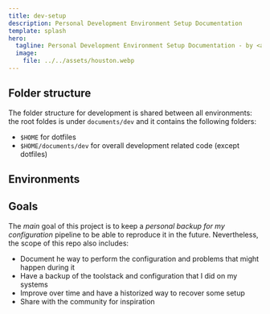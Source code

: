```yaml
---
title: dev-setup
description: Personal Development Environment Setup Documentation 
template: splash
hero:
  tagline: Personal Development Environment Setup Documentation - by <a href="https://github.com/magicDGS">@magicDGS</a>
  image:
    file: ../../assets/houston.webp
---
```



## Folder structure

The folder structure for development is shared between all environments:
the root foldes is under `documents/dev` and it contains the following folders:

- `$HOME` for dotfiles
- `$HOME/documents/dev` for overall development related code (except dotfiles)

## Environments

<CardGrid>
	<LinkCard
		title="Windows"
		description="Setup for the Windows Environment."
		href="/dev-setup/environment/windows"
	/>
</CardGrid>

## Goals

The *main* goal of this project is to keep a *personal backup for my configuration* pipeline
to be able to reproduce it in the future. Nevertheless, the scope of this repo also includes:

* Document he way to perform the configuration and problems that might happen during it
* Have a backup of the toolstack and configuration that I did on my systems
* Improve over time and have a historized way to recover some setup
* Share with the community for inspiration
